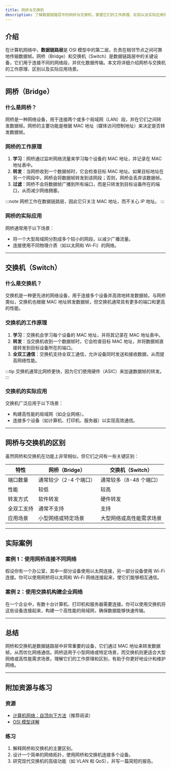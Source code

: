 ```yaml
---
title: 网桥与交换机
description: 了解数据链路层中的网桥与交换机，掌握它们的工作原理、区别以及实际应用场景。
---
```


## 介绍

在计算机网络中，**数据链路层**是 OSI 模型中的第二层，负责在相邻节点之间可靠地传输数据帧。网桥（Bridge）和交换机（Switch）是数据链路层中的关键设备，它们用于连接不同的网络段，并优化数据传输。本文将详细介绍网桥与交换机的工作原理、区别以及实际应用场景。

---

## 网桥（Bridge）

### 什么是网桥？

网桥是一种网络设备，用于连接两个或多个局域网（LAN）段，并在它们之间转发数据帧。网桥的主要功能是根据 MAC 地址（媒体访问控制地址）来决定是否转发数据帧。

### 网桥的工作原理

1. **学习**：网桥通过监听网络流量来学习每个设备的 MAC 地址，并记录在 MAC 地址表中。
2. **转发**：当网桥收到一个数据帧时，它会检查目标 MAC 地址。如果目标地址在另一个网段中，网桥会将数据帧转发到该网段；否则，网桥会丢弃该数据帧。
3. **过滤**：网桥不会将数据帧广播到所有端口，而是只转发到目标设备所在的端口，从而减少网络拥塞。

:::note
网桥工作在数据链路层，因此它只关注 MAC 地址，而不关心 IP 地址。
:::

### 网桥的实际应用

网桥通常用于以下场景：
- 将一个大型局域网分割成多个较小的网段，以减少广播流量。
- 连接使用不同物理介质（如以太网和 Wi-Fi）的网络。

---

## 交换机（Switch）

### 什么是交换机？

交换机是一种更先进的网络设备，用于连接多个设备并高效地转发数据帧。与网桥类似，交换机也根据 MAC 地址转发数据帧，但交换机通常具有更多的端口和更高的性能。

### 交换机的工作原理

1. **学习**：交换机会学习每个设备的 MAC 地址，并将其记录在 MAC 地址表中。
2. **转发**：当交换机收到一个数据帧时，它会检查目标 MAC 地址，并将数据帧直接转发到目标设备所在的端口。
3. **全双工通信**：交换机支持全双工通信，允许设备同时发送和接收数据，从而提高网络性能。

:::tip
交换机通常比网桥更快，因为它们使用硬件（ASIC）来加速数据帧的转发。
:::

### 交换机的实际应用

交换机广泛应用于以下场景：
- 构建高性能的局域网（如企业网络）。
- 连接多个设备（如计算机、打印机、服务器）以实现高效通信。

---

## 网桥与交换机的区别

虽然网桥和交换机在功能上非常相似，但它们之间有一些关键区别：

| 特性           | 网桥（Bridge）               | 交换机（Switch）               |
|----------------|-----------------------------|-------------------------------|
| 端口数量       | 通常较少（2-4 个端口）       | 通常较多（8-48 个端口）        |
| 性能           | 较低                        | 较高                          |
| 转发方式       | 软件转发                    | 硬件转发                      |
| 全双工支持     | 通常不支持                  | 支持                          |
| 应用场景       | 小型网络或特定场景          | 大型网络或高性能需求场景      |

---

## 实际案例

### 案例 1：使用网桥连接不同网络

假设你有一个办公室，其中一部分设备使用以太网连接，另一部分设备使用 Wi-Fi 连接。你可以使用网桥将以太网和 Wi-Fi 网络连接起来，使它们能够相互通信。

### 案例 2：使用交换机构建企业网络

在一个企业中，有数十台计算机、打印机和服务器需要连接。你可以使用交换机将这些设备连接起来，构建一个高性能的局域网，确保数据能够快速传输。

---

## 总结

网桥和交换机是数据链路层中非常重要的设备，它们通过 MAC 地址来转发数据帧，从而优化网络通信。网桥适用于小型网络或特定场景，而交换机则更适合大型网络或高性能需求场景。理解它们的工作原理和区别，有助于你更好地设计和维护网络。

---

## 附加资源与练习

### 资源
- [计算机网络：自顶向下方法](https://example.com)（推荐阅读）
- [OSI 模型详解](https://example.com)

### 练习
1. 解释网桥和交换机的主要区别。
2. 设计一个简单的网络拓扑，使用网桥和交换机连接多个设备。
3. 研究现代交换机的高级功能（如 VLAN 和 QoS），并写一篇简短的报告。